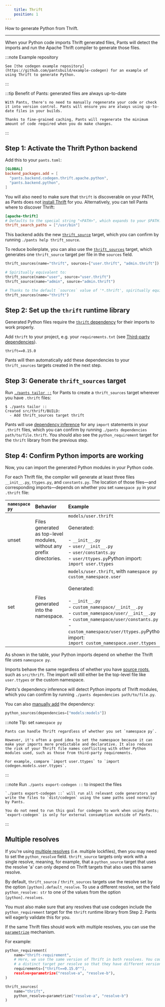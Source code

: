 ```yaml
---
    title: Thrift
    position: 1
---
```


How to generate Python from Thrift.

---

When your Python code imports Thrift generated files, Pants will detect the imports and run the Apache Thrift compiler to generate those files.


:::note Example repository

    
    See [the codegen example repository](https://github.com/pantsbuild/example-codegen) for an example of using Thrift to generate Python.

:::


:::tip Benefit of Pants: generated files are always up-to-date

    
    With Pants, there's no need to manually regenerate your code or check it into version control. Pants will ensure you are always using up-to-date files in your builds.
    
    Thanks to fine-grained caching, Pants will regenerate the minimum amount of code required when you do make changes.

:::

Step 1: Activate the Thrift Python backend
------------------------------------------

Add this to your `pants.toml`:

```toml title="pants.toml"
[GLOBAL]
backend_packages.add = [
  "pants.backend.codegen.thrift.apache.python",
  "pants.backend.python",
]
```

You will also need to make sure that `thrift` is discoverable on your PATH, as Pants does not [install Thrift](https://thrift.apache.org/docs/install/) for you. Alternatively, you can tell Pants where to discover Thrift:

```toml title="pants.toml"
[apache-thrift]
# Defaults to the special string "<PATH>", which expands to your $PATH.
thrift_search_paths = ["/usr/bin"]
```

This backend adds the new [`thrift_source`](doc:reference-thrift_source) target, which you can confirm by running `./pants help thrift_source`. 

To reduce boilerplate, you can also use the [`thrift_sources`](doc:reference-thrift_sources) target, which generates one `thrift_source` target per file in the `sources` field.

```python title="BUILD"
thrift_sources(name="thrift", sources=["user.thrift", "admin.thrift"])

# Spiritually equivalent to:
thrift_source(name="user", source="user.thrift")
thrift_source(name="admin", source="admin.thrift")

# Thanks to the default `sources` value of '*.thrift', spiritually equivalent to:
thrift_sources(name="thrift")
```

Step 2: Set up the `thrift` runtime library
-------------------------------------------

Generated Python files require the [`thrift` dependency](https://pypi.org/project/thrift/) for their imports to work properly.

Add `thrift` to your project, e.g. your `requirements.txt` (see [Third-party dependencies](doc:python-third-party-dependencies)).

```text title="requirements.txt"
thrift==0.15.0
```

Pants will then automatically add these dependencies to your `thrift_sources` targets created in the next step.

Step 3: Generate `thrift_sources` target
----------------------------------------

Run [`./pants tailor ::`](doc:initial-configuration#5-generate-build-files) for Pants to create a `thrift_sources` target wherever you have `.thrift` files:

```
$ ./pants tailor ::
Created src/thrift/BUILD:
  - Add thrift_sources target thrift
```

Pants will use [dependency inference](doc:targets) for any `import` statements in your `.thrift` files, which you can confirm by running `./pants dependencies path/to/file.thrift`. You should also see the `python_requirement` target for the `thrift` library from the previous step.

Step 4: Confirm Python imports are working
------------------------------------------

Now, you can import the generated Python modules in your Python code.

For each Thrift file, the compiler will generate at least three files `__init__.py`, `ttypes.py`, and `constants.py`. The location of those files—and corresponding imports—depends on whether you set `namespace py` in your `.thrift` file:

| `namespace py` | Behavior | Example |
| :--- | :--- | :--- |
| unset | Files generated as top-level modules, without any prefix directories. | `models/user.thrift`  <br/>  <br/>Generated:  <br/>  <br/>- `__init__.py`<br/>- `user/__init__.py`<br/>- `user/constants.py`<br/>- `user/ttypes.py`Python import:  <br/>`import user.ttypes` |
| set | Files generated into the namespace. | `models/user.thrift`, with `namespace py custom_namespace.user`  <br/>  <br/>Generated:  <br/>  <br/>- `__init__.py`<br/>- `custom_namespace/__init__.py`<br/>- `custom_namespace/user/__init__.py`<br/>- `custom_namespace/user/constants.py`<br/>- `custom_namespace/user/ttypes.py`Python import:  <br/>`import custom_namespace.user.ttypes` |


As shown in the table, your Python imports depend on whether the Thrift file uses `namespace py`.

Imports behave the same regardless of whether you have [source roots](doc:source-roots), such as `src/thrift`. The import will still either be the top-level file like `user.ttypes` or the custom namespace.

Pants's dependency inference will detect Python imports of Thrift modules, which you can confirm by running `./pants dependencies path/to/file.py`.

You can also [manually add](doc:targets) the dependency:

```python title="src/py/BUILD"
python_sources(dependencies=["models:models"])
```


:::note TIp: set `namespace py`

    
    Pants can handle Thrift regardless of whether you set `namespace py`. 
    
    However, it's often a good idea to set the namespace because it can make your imports more predictable and declarative. It also reduces the risk of your Thrift file names conflicting with other Python modules used, such as those from third-party requirements.
    
    For example, compare `import user.ttypes` to `import codegen.models.user.ttypes`.

:::


:::note Run `./pants export-codegen ::` to inspect the files

    
    `./pants export-codegen ::` will run all relevant code generators and write the files to `dist/codegen` using the same paths used normally by Pants.
    
    You do not need to run this goal for codegen to work when using Pants; `export-codegen` is only for external consumption outside of Pants.

:::

Multiple resolves
-----------------

If you're using [multiple resolves](doc:python-third-party-dependencies) (i.e. multiple lockfiles), then you may need to set the `python_resolve` field. `thrift_source` targets only work with a single resolve, meaning, for example, that a `python_source` target that uses the resolve 'a' can only depend on Thrift targets that also uses this same resolve.

By default, `thrift_source` / `thrift_sources` targets use the resolve set by the option `[python].default_resolve`. To use a different resolve, set the field `python_resolve: str` to one of the values from the option `[python].resolves`.

You must also make sure that any resolves that use codegen include the `python_requirement` target for the `thrift` runtime library from Step 2. Pants will eagerly validate this for you.

If the same Thrift files should work with multiple resolves, you can use the
[`parametrize`](doc:targets#parametrizing-targets) mechanism.

For example:

```python title="BUILD"
python_requirement(
    name="thrift-requirement",
    # Here, we use the same version of Thrift in both resolves. You could instead create
    # a distinct target per resolve so that they have different versions.
    requirements=["thrift==0.15.0""],
    resolve=parametrize("resolve-a", "resolve-b"),
)

thrift_sources(
    name="thrift",
    python_resolve=parametrize("resolve-a", "resolve-b")
)
```